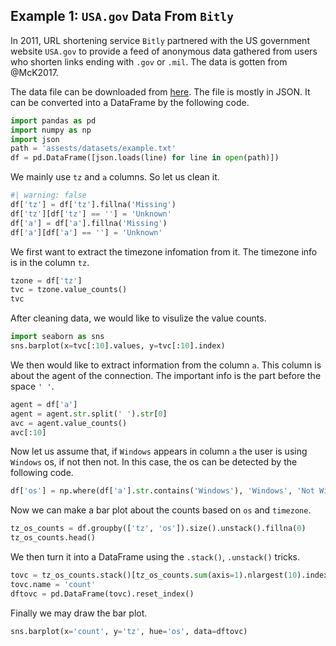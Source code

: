 
## Example 1: `USA.gov` Data From `Bitly`
In 2011, URL shortening service `Bitly` partnered with the US government website
`USA.gov` to provide a feed of anonymous data gathered from users who shorten links
ending with `.gov` or `.mil`. The data is gotten from @McK2017.

The data file can be downloaded from [here](assests/datasets/example.txt). The file is mostly in JSON. It can be converted into a DataFrame by the following code.
```python
import pandas as pd
import numpy as np
import json
path = 'assests/datasets/example.txt'
df = pd.DataFrame([json.loads(line) for line in open(path)])
```
We mainly use `tz` and `a` columns. So let us clean it.

```python
#| warning: false
df['tz'] = df['tz'].fillna('Missing')
df['tz'][df['tz'] == ''] = 'Unknown'
df['a'] = df['a'].fillna('Missing')
df['a'][df['a'] == ''] = 'Unknown'
```


We first want to extract the timezone infomation from it. The timezone info is in the column `tz`.

```python
tzone = df['tz']
tvc = tzone.value_counts()
tvc
```
After cleaning data, we would like to visulize the value counts.

```python
import seaborn as sns
sns.barplot(x=tvc[:10].values, y=tvc[:10].index)
```

We then would like to extract information from the column `a`. This column is about the agent of the connection. The important info is the part before the space `' '`.


```python
agent = df['a']
agent = agent.str.split(' ').str[0]
avc = agent.value_counts()
avc[:10]
```

Now let us assume that, if `Windows` appears in column `a` the user is using `Windows` os, if not then not. In this case, the os can be detected by the following code.

```python
df['os'] = np.where(df['a'].str.contains('Windows'), 'Windows', 'Not Windows')
```

Now we can make a bar plot about the counts based on `os` and `timezone`.

```python

tz_os_counts = df.groupby(['tz', 'os']).size().unstack().fillna(0)
tz_os_counts.head()
```
We then turn it into a DataFrame using the `.stack()`, `.unstack()` tricks.

```python
tovc = tz_os_counts.stack()[tz_os_counts.sum(axis=1).nlargest(10).index]
tovc.name = 'count'
dftovc = pd.DataFrame(tovc).reset_index()
```
Finally we may draw the bar plot.

```python
sns.barplot(x='count', y='tz', hue='os', data=dftovc)
```
